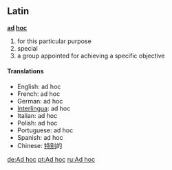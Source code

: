 == Latin ==
<!-- == [[phrase]] == "phrase" is not a part of speech, is it an adjective or perhaps an adverb? -->
'''[[ad]] [[hoc]]'''

# for this particular purpose
# special
# a group appointed for achieving a specific objective

==== Translations ====
*English: ad hoc
*French: ad hoc 
*German: ad hoc 
*[[Interlingua]]: ad hoc 
*Italian: ad hoc 
*Polish: ad hoc
*Portuguese: ad hoc
*Spanish: ad hoc
*Chinese: [[特别]]的

[[de:Ad hoc]]
[[pt:Ad hoc]]
[[ru:Ad hoc]]
